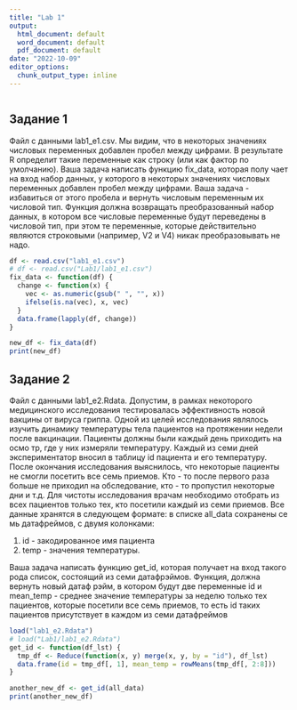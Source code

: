 ```yaml
---
title: "Lab 1"
output:
  html_document: default
  word_document: default
  pdf_document: default
date: "2022-10-09"
editor_options:
  chunk_output_type: inline
---
```


```r

```

## Задание 1

Файл с данными lab1_e1.csv. Мы видим, что в некоторых значениях числовых переменных добавлен пробел между цифрами. В результате R определит такие переменные как строку (или как фактор по умолчанию). Ваша задача написать функцию fix_data, которая полу чает на вход набор данных, у которого в некоторых значениях числовых переменных добавлен пробел между цифрами. Ваша задача - избавиться от этого пробела и вернуть числовым переменным их числовой тип. Функция должна возвращать преобразованный набор данных, в котором все числовые переменные будут переведены в числовой тип, при этом те переменные, которые действительно являются строковыми (например, V2 и V4) никак преобразовывать не надо.

```r
df <- read.csv("lab1_e1.csv")
# df <- read.csv("Lab1/lab1_e1.csv")
fix_data <- function(df) {
  change <- function(x) {
    vec <- as.numeric(gsub(" ", "", x))
    ifelse(is.na(vec), x, vec)
  }
  data.frame(lapply(df, change))
}

new_df <- fix_data(df)
print(new_df)
```

## Задание 2

Файл с данными lab1_e2.Rdata. Допустим, в рамках некоторого медицинского исследования тестировалась эффективность новой вакцины от вируса гриппа. Одной из целей исследования являлось изучить динамику температуры тела пациентов на протяжении недели после вакцинации. Пациенты должны были каждый день приходить на осмо тр, где у них измеряли температуру. Каждый из семи дней экспериментатор вносил в таблицу id пациента и его температуру. После окончания исследования выяснилось, что некоторые пациенты не смогли посетить все семь приемов. Кто - то после первого раза больше не приходил на обследование, кто - то пропустил некоторые дни и т.д. Для чистоты исследования врачам необходимо отобрать из всех пациентов только тех, кто посетили каждый из семи приемов. Все данные хранятся в следующем формате: в списке all_data сохранены се мь датафреймов, с двумя колонками:

1.  id - закодированное имя пациента
2.  temp - значения температуры.

Ваша задача написать функцию get_id, которая получает на вход такого рода список, состоящий из семи датафрэймов. Функция, должна вернуть новый датаф рэйм, в котором будут две переменные id и mean_temp - среднее значение температуры за неделю только тех пациентов, которые посетили все семь приемов, то есть id таких пациентов присутствует в каждом из семи датафреймов

```r
load("lab1_e2.Rdata")
# load("Lab1/lab1_e2.Rdata")
get_id <- function(df_lst) {
  tmp_df <- Reduce(function(x, y) merge(x, y, by = "id"), df_lst)
  data.frame(id = tmp_df[, 1], mean_temp = rowMeans(tmp_df[, 2:8]))
}

another_new_df <- get_id(all_data)
print(another_new_df)
```
